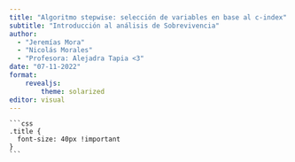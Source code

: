 ```yaml
---
title: "Algoritmo stepwise: selección de variables en base al c-index"
subtitle: "Introducción al análisis de Sobrevivencia"
author: 
  - "Jeremías Mora"
  - "Nicolás Morales"
  - "Profesora: Alejadra Tapia <3"
date: "07-11-2022"
format: 
    revealjs:
        theme: solarized
editor: visual
---
```


    ```css

    .title {
      font-size: 40px !important
    }
    ```

## 
